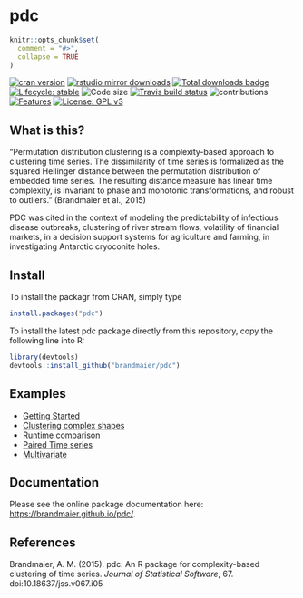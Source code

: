 pdc
==========

```r
knitr::opts_chunk$set(
  comment = "#>",
  collapse = TRUE
)
```

<!-- badges: start -->

[![cran version](http://www.r-pkg.org/badges/version/pdc)](https://cran.r-project.org/package=pdc)
[![rstudio mirror downloads](http://cranlogs.r-pkg.org/badges/pdc)](https://github.com/metacran/cranlogs.app)
[![Total downloads badge](https://cranlogs.r-pkg.org/badges/grand-total/pdc?color=blue)](https://CRAN.R-project.org/pdc)
[![Lifecycle: stable](https://img.shields.io/badge/lifecycle-stable-brightgreen.svg)](https://www.tidyverse.org/lifecycle/#stable)
![Code size](https://img.shields.io/github/languages/code-size/brandmaier/pdc.svg)
[![Travis build status](https://travis-ci.com/brandmaier/pdc.svg?branch=master)](https://travis-ci.com/brandmaier/pdc)
![contributions](https://img.shields.io/badge/contributions-welcome-brightgreen.svg?style=flat)
[![Features](https://img.shields.io/badge/features-pdc-orange.svg?colorB=2196F3)](https://brandmaier.github.io/pdc/reference/index.html) 
[![License: GPL v3](https://img.shields.io/badge/License-GPLv3-blue.svg)](https://www.gnu.org/licenses/gpl-3.0)

<!-- badges: end -->

## What is this?

"Permutation distribution clustering is a complexity-based approach to clustering time
series. The dissimilarity of time series is formalized as the squared Hellinger distance
between the permutation distribution of embedded time series. The resulting distance
measure has linear time complexity, is invariant to phase and monotonic transformations,
and robust to outliers." (Brandmaier et al., 2015)

PDC was cited in the context of modeling the predictability of infectious disease outbreaks, 
clustering of river stream flows, volatility of financial markets, in a decision support systems 
for agriculture and farming, in investigating Antarctic cryoconite holes.

## Install

To install the packagr from CRAN, simply type

```r
install.packages("pdc")
```

To install the latest pdc package directly from this repository, copy the following line into R:

```r
library(devtools)
devtools::install_github("brandmaier/pdc")
```

## Examples

- [Getting Started](https://brandmaier.github.io/pdc/articles/Getting_started.html)
- [Clustering complex shapes](https://brandmaier.github.io/pdc/articles/Complex_shapes.html)
- [Runtime comparison](https://brandmaier.github.io/pdc/articles/Runtime_comparison.html)
- [Paired Time series](https://brandmaier.github.io/pdc/articles/Paired_tseries.html)
- [Multivariate](https://brandmaier.github.io/pdc/articles/Multivariate.html)

## Documentation

Please see the online package documentation here: [https://brandmaier.github.io/pdc/](https://brandmaier.github.io/pdc/).

## References

Brandmaier, A. M. (2015). pdc: An R package for complexity-based clustering of time series. *Journal of Statistical Software*, 67. doi:10.18637/jss.v067.i05

